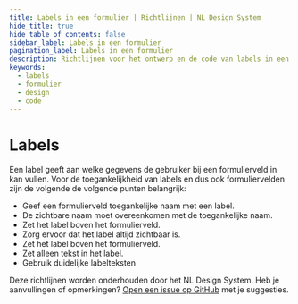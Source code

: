 ```yaml
---
title: Labels in een formulier | Richtlijnen | NL Design System
hide_title: true
hide_table_of_contents: false
sidebar_label: Labels in een formulier
pagination_label: Labels in een formulier
description: Richtlijnen voor het ontwerp en de code van labels in een formulier.
keywords:
  - labels
  - formulier
  - design
  - code
---
```


<!-- @license CC0-1.0 -->


# Labels

Een label geeft aan welke gegevens de gebruiker bij een formulierveld in kan vullen.
Voor de toegankelijkheid van labels en dus ook formuliervelden zijn de volgende de volgende punten belangrijk:

- Geef een formulierveld toegankelijke naam met een label.
- De zichtbare naam moet overeenkomen met de toegankelijke naam.
- Zet het label boven het formulierveld.
- Zorg ervoor dat het label altijd zichtbaar is.
- Zet het label boven het formulierveld.
- Zet alleen tekst in het label.
- Gebruik duidelijke labelteksten

<AccessibleName />
<AccessibleNameCode />

<VisibleAccessibleName />
<VisibleAccessibleNameCode />

<LabelAboveField />
<LabelAboveFieldCode />

<LabelAlwaysVisible />
<LabelAlwaysVisibleCode />

<LabelOnlyText />
<LabelOnlyTextCode />

<LabelText />
<LabelTextCode />

Deze richtlijnen worden onderhouden door het NL Design System. Heb je aanvullingen of opmerkingen? [Open een issue op GitHub](https://github.com/nl-design-system/documentatie/issues/new) met je suggesties.

